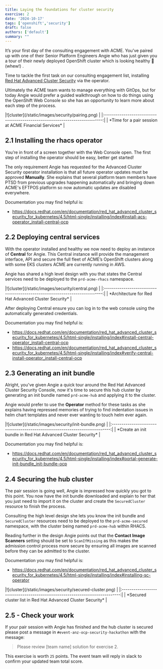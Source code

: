 ```yaml
---
title: Laying the foundations for cluster security
exercise: 2
date: '2024-10-17'
tags: ['openshift','security']
draft: false
authors: ['default']
summary: ""
---
```


It’s your first day of the consulting engagement with ACME. You’ve paired up with one of their Senior Platform Engineers Angie who has just given you a tour of their newly deployed OpenShift cluster which is looking healthy 🥦 (whew!) .

Time to tackle the first task on our consulting engagement list, installing [Red Hat Advanced Cluster Security](https://docs.redhat.com/en/documentation/red_hat_advanced_cluster_security_for_kubernetes/4.5/html-single/installing/index) via the operator.

Ultimately the ACME team wants to manage everything with GitOps, but for today Angie would prefer a guided walkthrough on how to do things using the OpenShift Web Console so she has an opportunity to learn more about each step of the process.

<Zoom>
|![cluster](/static/images/security/pairing.png)                                | 
|:-----------------------------------------------------------------------------:|
| *Time for a pair session at ACME Financial Services*                          |
</Zoom>


## 2.1 Installing the rhacs operator

You’re in front of a screen together with the Web Console open. The first step of installing the operator should be easy, better get started!

The only requirement Angie has requested for the Advanced Cluster Security operator installation is that all future operator updates must be approved **Manually**. She explains that several platform team members have PTSD from previous upgrades happening automatically and bringing down ACME's EFTPOS platform so now automatic updates are disabled everywhere.

Documentation you may find helpful is:

- https://docs.redhat.com/en/documentation/red_hat_advanced_cluster_security_for_kubernetes/4.5/html-single/installing/index#install-acs-operator_install-central-ocp 


## 2.2 Deploying central services

With the operator installed and healthy we now need to deploy an instance of **Central** for Angie. This Central instance will provide the management interface, API and secure the full fleet of ACME’s OpenShift clusters along with some EKS clusters ACME are currently running in AWS.

Angie has shared a high level design with you that states the Central services need to be deployed to the `prd-acme-rhacs` namespace.

<Zoom>
|![cluster](/static/images/security/central.png)                                | 
|:-----------------------------------------------------------------------------:|
| *Architecture for Red Hat Advanced Cluster Security*                          |
</Zoom>

After deploying Central ensure you can log in to the web console using the automatically generated credentials.

Documentation you may find helpful is:

- https://docs.redhat.com/en/documentation/red_hat_advanced_cluster_security_for_kubernetes/4.5/html-single/installing/index#install-central-operator_install-central-ocp
- https://docs.redhat.com/en/documentation/red_hat_advanced_cluster_security_for_kubernetes/4.5/html-single/installing/index#verify-central-install-operator_install-central-ocp


## 2.3 Generating an init bundle

Alright, you've given Angie a quick tour around the Red Hat Advanced Cluster Security Console, now it's time to secure this hub cluster by generating an init bundle named `prd-acme-hub` and applying it to the cluster.

Angie would prefer to use the **Operator** method for these tasks as she explains having repressed memories of trying to find indentation issues in helm chart templates and never ever wanting to touch helm ever again.

<Zoom>
|![cluster](/static/images/security/init-bundle.png)                            | 
|:-----------------------------------------------------------------------------:|
| *Create an init bundle in Red Hat Advanced Cluster Security*                  |
</Zoom>

Documentation you may find helpful is:

- https://docs.redhat.com/en/documentation/red_hat_advanced_cluster_security_for_kubernetes/4.5/html-single/installing/index#portal-generate-init-bundle_init-bundle-ocp


## 2.4 Securing the hub cluster

The pair session is going well, Angie is impressed how quickly you got to this point. You now have the init bundle downloaded and explain to her that you just need to import it on the cluster and create the `SecuredCluster` resource to finish the process.

Consulting the high level design she lets you know the init bundle and `SecuredCluster` resources need to be deployed to the `prd-acme-secured` namespace, with the cluster being named `prd-acme-hub` within RHACS.

Reading further in the design Angie points out that the **Contact Image Scanners** setting should be set to `ScanIfMissing` as this makes the admission control process more secure by ensuring all images are scanned before they can be admitted to the cluster.

Documentation you may find helpful is:

- https://docs.redhat.com/en/documentation/red_hat_advanced_cluster_security_for_kubernetes/4.5/html-single/installing/index#installing-sc-operator

<Zoom>
|![cluster](/static/images/security/secured-cluster.png)                        | 
|:-----------------------------------------------------------------------------:|
| *Secured cluster list in Red Hat Advanced Cluster Security*                   |
</Zoom>


## 2.5 - Check your work

If your pair session with Angie has finished and the hub cluster is secured please post a message in `#event-anz-ocp-security-hackathon` with the message:

> Please review [team name] solution for exercise 2.

This exercise is worth `25` points. The event team will reply in slack to confirm your updated team total score.
